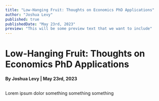 ```yaml
---
title: "Low-Hanging Fruit: Thoughts on Economics PhD Applications"
author: "Joshua Levy"
published: true
publishedDate: "May 23rd, 2023"
preview: "This will be some preview text that we want to include"
---
```



# Low-Hanging Fruit: Thoughts on Economics PhD Applications

#### By Joshua Levy | May 23rd, 2023

##

Lorem ipsum dolor something something something

